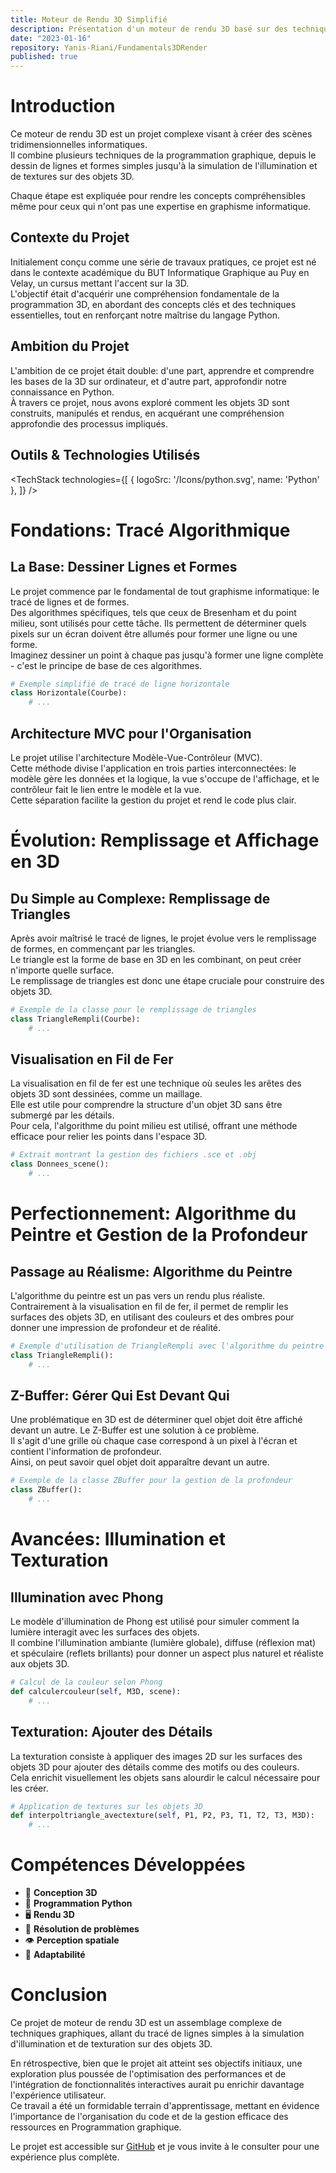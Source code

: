 ```yaml
---
title: Moteur de Rendu 3D Simplifié
description: Présentation d'un moteur de rendu 3D basé sur des techniques fondamentales et avancées en programmation graphique, avec une approche pédagogique pour rendre les concepts accessibles.
date: "2023-01-16"
repository: Yanis-Riani/Fundamentals3DRender
published: true
---
```


# Introduction

Ce moteur de rendu 3D est un projet complexe visant à créer des scènes tridimensionnelles informatiques.\
Il combine plusieurs techniques de la programmation graphique, depuis le dessin de lignes et formes simples jusqu'à la simulation de l'illumination et de textures sur des objets 3D.

Chaque étape est expliquée pour rendre les concepts compréhensibles même pour ceux qui n'ont pas une expertise en graphisme informatique.

## Contexte du Projet

Initialement conçu comme une série de travaux pratiques, ce projet est né dans le contexte académique du BUT Informatique Graphique au Puy en Velay, un cursus mettant l'accent sur la 3D.\
L'objectif était d'acquérir une compréhension fondamentale de la programmation 3D, en abordant des concepts clés et des techniques essentielles, tout en renforçant notre maîtrise du langage Python.

## Ambition du Projet

L'ambition de ce projet était double: d'une part, apprendre et comprendre les bases de la 3D sur ordinateur, et d'autre part, approfondir notre connaissance en Python.\
À travers ce projet, nous avons exploré comment les objets 3D sont construits, manipulés et rendus, en acquérant une compréhension approfondie des processus impliqués.

## Outils & Technologies Utilisés

<TechStack technologies={[
  { logoSrc: '/Icons/python.svg', name: 'Python' },
]} />

# Fondations: Tracé Algorithmique

## La Base: Dessiner Lignes et Formes

Le projet commence par le fondamental de tout graphisme informatique: le tracé de lignes et de formes.\
Des algorithmes spécifiques, tels que ceux de Bresenham et du point milieu, sont utilisés pour cette tâche. Ils permettent de déterminer quels pixels sur un écran doivent être allumés pour former une ligne ou une forme.\
Imaginez dessiner un point à chaque pas jusqu'à former une ligne complète - c'est le principe de base de ces algorithmes.

```python
# Exemple simplifié de tracé de ligne horizontale
class Horizontale(Courbe):
    # ...
```

## Architecture MVC pour l'Organisation

Le projet utilise l'architecture Modèle-Vue-Contrôleur (MVC).\
Cette méthode divise l'application en trois parties interconnectées: le modèle gère les données et la logique, la vue s'occupe de l'affichage, et le contrôleur fait le lien entre le modèle et la vue.\
Cette séparation facilite la gestion du projet et rend le code plus clair.

# Évolution: Remplissage et Affichage en 3D

## Du Simple au Complexe: Remplissage de Triangles

Après avoir maîtrisé le tracé de lignes, le projet évolue vers le remplissage de formes, en commençant par les triangles.\
Le triangle est la forme de base en 3D en les combinant, on peut créer n'importe quelle surface.\
Le remplissage de triangles est donc une étape cruciale pour construire des objets 3D.

```python
# Exemple de la classe pour le remplissage de triangles
class TriangleRempli(Courbe):
    # ...
```

## Visualisation en Fil de Fer

La visualisation en fil de fer est une technique où seules les arêtes des objets 3D sont dessinées, comme un maillage.\
Elle est utile pour comprendre la structure d'un objet 3D sans être submergé par les détails.\
Pour cela, l'algorithme du point milieu est utilisé, offrant une méthode efficace pour relier les points dans l'espace 3D.

```python
# Extrait montrant la gestion des fichiers .sce et .obj
class Donnees_scene():
    # ...
```

# Perfectionnement: Algorithme du Peintre et Gestion de la Profondeur

## Passage au Réalisme: Algorithme du Peintre

L'algorithme du peintre est un pas vers un rendu plus réaliste.\
Contrairement à la visualisation en fil de fer, il permet de remplir les surfaces des objets 3D, en utilisant des couleurs et des ombres pour donner une impression de profondeur et de réalité.

```python
# Exemple d'utilisation de TriangleRempli avec l'algorithme du peintre
class TriangleRempli():
    # ...
```

## Z-Buffer: Gérer Qui Est Devant Qui

Une problématique en 3D est de déterminer quel objet doit être affiché devant un autre. Le Z-Buffer est une solution à ce problème.\
Il s'agit d'une grille où chaque case correspond à un pixel à l'écran et contient l'information de profondeur.\
Ainsi, on peut savoir quel objet doit apparaître devant un autre.

```python
# Exemple de la classe ZBuffer pour la gestion de la profondeur
class ZBuffer():
    # ...
```

# Avancées: Illumination et Texturation

## Illumination avec Phong

Le modèle d'illumination de Phong est utilisé pour simuler comment la lumière interagit avec les surfaces des objets.\
Il combine l'illumination ambiante (lumière globale), diffuse (réflexion mat) et spéculaire (reflets brillants) pour donner un aspect plus naturel et réaliste aux objets 3D.

```python
# Calcul de la couleur selon Phong
def calculercouleur(self, M3D, scene):
    # ...
```

## Texturation: Ajouter des Détails

La texturation consiste à appliquer des images 2D sur les surfaces des objets 3D pour ajouter des détails comme des motifs ou des couleurs.\
Cela enrichit visuellement les objets sans alourdir le calcul nécessaire pour les créer.

```python
# Application de textures sur les objets 3D
def interpoltriangle_avectexture(self, P1, P2, P3, T1, T2, T3, M3D):
    # ...
```
# Compétences Développées

- 📐 **Conception 3D**
- 🐍 **Programmation Python**
- 🖥️ **Rendu 3D**
- 🧠 **Résolution de problèmes**
- 👁️ **Perception spatiale**
- 🔄 **Adaptabilité**

# Conclusion

Ce projet de moteur de rendu 3D est un assemblage complexe de techniques graphiques, allant du tracé de lignes simples à la simulation d'illumination et de texturation sur des objets 3D.


En rétrospective, bien que le projet ait atteint ses objectifs initiaux, une exploration plus poussée de l'optimisation des performances et de l'intégration de fonctionnalités interactives aurait pu enrichir davantage l'expérience utilisateur.\
Ce travail a été un formidable terrain d'apprentissage, mettant en évidence l'importance de l'organisation du code et de la gestion efficace des ressources en Programmation graphique.


Le projet est accessible sur <a href="https://github.com/Yanis-Riani/Fundamentals3DRender" target="_blank">GitHub</a> et je vous invite à le consulter pour une expérience plus complète.
